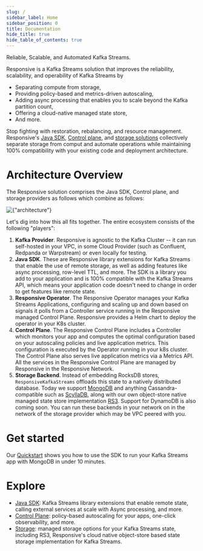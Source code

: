 ```yaml
---
slug: /
sidebar_label: Home
sidebar_position: 0
title: Documentation
hide_title: true
hide_table_of_contents: true
---
```


<div className={'flex flex-col text-center items-center text-4xl font-heading'}>
    Reliable, Scalable, and Automated Kafka Streams<span className={'text-orange-500'}>.</span>
</div>

Responsive is a Kafka Streams solution that improves the reliability, scalability, and operability of Kafka Streams by

* Separating compute from storage,
* Providing policy-based and metrics-driven autoscaling,
* Adding async processing that enables you to scale beyond the Kafka partition count,
* Offering a cloud-native managed state store,
* And more.

Stop fighting with restoration, rebalancing, and resource management. Responsive's [Java SDK](/java-sdk),
[Control plane](/control-plane), and [storage solutions](/storage) collectively separate storage from
comput and automate operations while maintaining 100% compatibility with your existing code and deployment
architecture.

# Architecture Overview

The Responsive solution comprises the Java SDK, Control plane, and storage providers as follows which combine as follows:

<div className={'flex justify-center mb-8'}>
    <img
        alt={"architecture"}
        src={require('/static/img/docs/concepts/architecture/architecture.png').default}
    />
</div>

Let's dig into how this all fits together. The entire ecosystem consists of the following "players":

1. **Kafka Provider**. Responsive is agnostic to the Kafka Cluster -- it can run self-hosted in your VPC,
in some Cloud Provider (such as Confluent, Redpanda or Warpstream) or even locally for testing.
1. **Java SDK**. These are Responsive library extensions for Kafka Streams that enable the use of remote storage, as well as
adding features like async processing, row-level TTL, and more. The SDK is a library you add to your application
and is 100% compatible with the Kafka Streams API, which means your application code doesn't need to change in order to
get features like remote state.
1. **Responsive Operator**. The Responsive Operator manages your Kafka Streams Applications, configuring and scaling up
and down based on signals it polls from a Controller service running in the Responsive managed Control Plane.
Responsive provides a Helm chart to deploy the operator in your K8s cluster.
1. **Control Plane**. The Responsive Control Plane includes a Controller which monitors your app and computes the optimal
configuration based on your autoscaling policies and live application metrics. This configuration is
executed by the Operator running in your k8s cluster. The Control Plane also serves live application metrics via a
Metrics API. All the services in the Responsive Control Plane are managed by Responsive in the Responsive Network.
1. **Storage Backend**. Instead of embedding RocksDB stores, `ResponsiveKafkaStreams` offloads this
state to a natively distributed database. Today we support [MongoDB](https://www.mongodb.com/) and
anything Cassandra-compatible such as [ScyllaDB](https://www.scylladb.com/), along with our own object-store native managed state store
implementation [RS3](/storage/rs3). Support for DynamoDB is also coming soon. You can run these backends
in your network on in the network of the storage provider which may be VPC peered with you.

# Get started

Our [Quickstart](/java-sdk/migrate) shows you how to use the SDK to run your Kafka Streams app with MongoDB
in under 10 minutes.

# Explore

* [Java SDK](/java-sdk): Kafka Streams library extensions that enable remote state,
 calling external services at scale with Async processing, and more.
* [Control Plane](/control-plane): policy-based autoscaling for your apps, one-click observability, and more.
* [Storage](/storage): managed storage options for your Kafka Streams state, including RS3,
Responsive's cloud native object-store based state storage implementation for Kafka Streams.